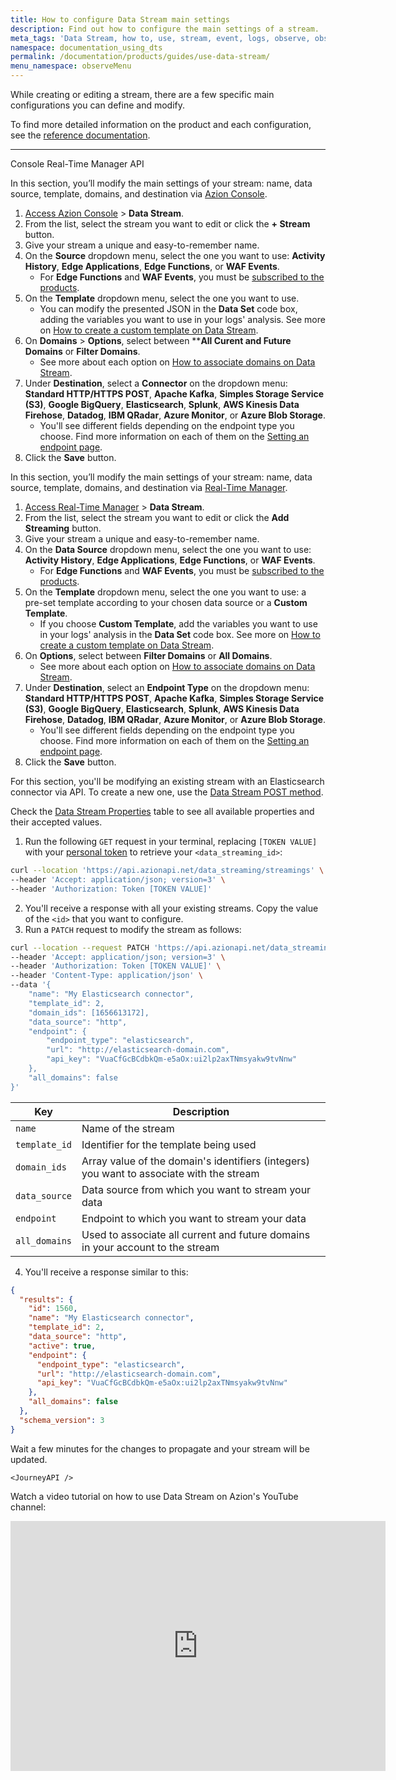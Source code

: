 ```yaml
---
title: How to configure Data Stream main settings
description: Find out how to configure the main settings of a stream.
meta_tags: 'Data Stream, how to, use, stream, event, logs, observe, observability'
namespace: documentation_using_dts
permalink: /documentation/products/guides/use-data-stream/
menu_namespace: observeMenu
---
```



<InterfaceNote />

While creating or editing a stream, there are a few specific main configurations you can define and modify.

To find more detailed information on the product and each configuration, see the [reference documentation](/en/documentation/products/observe/data-stream/).

---

<Tabs client:visible>
    <Fragment slot="tab.console">Console</Fragment>
    <Fragment slot="tab.rtm">Real-Time Manager</Fragment>
    <Fragment slot="tab.api">API</Fragment>

<Fragment slot="panel.console">

In this section, you’ll modify the main settings of your stream: name, data source, template, domains, and destination via [Azion Console](https://console.azion.com).

1. [Access Azion Console](/en/documentation/products/guides/how-to-access-azion-console/) > **Data Stream**.
2. From the list, select the stream you want to edit or click the **+ Stream** button.
3. Give your stream a unique and easy-to-remember name.
4. On the **Source** dropdown menu, select the one you want to use: **Activity History**, **Edge Applications**, **Edge Functions**, or **WAF Events**.
    - For **Edge Functions** and **WAF Events**, you must be [subscribed to the products](/en/documentation/products/observe/data-stream/first-steps/).
5. On the **Template** dropdown menu, select the one you want to use.
    - You can modify the presented JSON in the **Data Set** code box, adding the variables you want to use in your logs' analysis. See more on [How to create a custom template on Data Stream](/en/documentation/products/guides/data-stream-custom-template/).
6. On **Domains** > **Options**, select between ****All Curent and Future Domains** or **Filter Domains**.
    - See more about each option on [How to associate domains on Data Stream](/en/documentation/products/guides/data-stream-associate-domains/).
7. Under **Destination**, select a **Connector** on the dropdown menu: **Standard HTTP/HTTPS POST**, **Apache Kafka**, **Simples Storage Service (S3)**, **Google BigQuery**, **Elasticsearch**, **Splunk**, **AWS Kinesis Data Firehose**, **Datadog**, **IBM QRadar**, **Azure Monitor**, or **Azure Blob Storage**.
    - You'll see different fields depending on the endpoint type you choose. Find more information on each of them on the [Setting an endpoint page](/en/documentation/products/observe/data-stream/#endpoints).
8. Click the **Save** button.

</Fragment>

<Fragment slot="panel.rtm">

In this section, you’ll modify the main settings of your stream: name, data source, template, domains, and destination via [Real-Time Manager](https://manager.azion.com/).

1. [Access Real-Time Manager](https://manager.azion.com/) > **Data Stream**.
2. From the list, select the stream you want to edit or click the **Add Streaming** button.
3. Give your stream a unique and easy-to-remember name.
4. On the **Data Source** dropdown menu, select the one you want to use: **Activity History**, **Edge Applications**, **Edge Functions**, or **WAF Events**.
    - For **Edge Functions** and **WAF Events**, you must be [subscribed to the products](/en/documentation/products/observe/data-stream/first-steps/).
5. On the **Template** dropdown menu, select the one you want to use: a pre-set template according to your chosen data source or a **Custom Template**.
    - If you choose **Custom Template**, add the variables you want to use in your logs' analysis in the **Data Set** code box. See more on [How to create a custom template on Data Stream](/en/documentation/products/guides/data-stream-custom-template/).
6. On **Options**, select between **Filter Domains** or **All Domains**.
    - See more about each option on [How to associate domains on Data Stream](/en/documentation/products/guides/data-stream-associate-domains/).
7. Under **Destination**, select an **Endpoint Type** on the dropdown menu: **Standard HTTP/HTTPS POST**, **Apache Kafka**, **Simples Storage Service (S3)**, **Google BigQuery**, **Elasticsearch**, **Splunk**, **AWS Kinesis Data Firehose**, **Datadog**, **IBM QRadar**, **Azure Monitor**, or **Azure Blob Storage**.
    - You'll see different fields depending on the endpoint type you choose. Find more information on each of them on the [Setting an endpoint page](/en/documentation/products/observe/data-stream/#endpoints).
8. Click the **Save** button.

</Fragment>

<Fragment slot="panel.api">

For this section, you'll be modifying an existing stream with an Elasticsearch connector via API. To create a new one, use the [Data Stream POST method](https://api.azion.com/#04257075-3691-4b5f-b22b-22a5b6653f3f).

Check the [Data Stream Properties](https://api.azion.com/#04257075-3691-4b5f-b22b-22a5b6653f3f) table to see all available properties and their accepted values.

1. Run the following `GET` request in your terminal, replacing `[TOKEN VALUE]` with your [personal token](/en/documentation/products/guides/personal-tokens/) to retrieve your `<data_streaming_id>`:

```bash
curl --location 'https://api.azionapi.net/data_streaming/streamings' \
--header 'Accept: application/json; version=3' \
--header 'Authorization: Token [TOKEN VALUE]'
```

2. You'll receive a response with all your existing streams. Copy the value of the `<id>` that you want to configure.
3. Run a `PATCH` request to modify the stream as follows:

```bash
curl --location --request PATCH 'https://api.azionapi.net/data_streaming/streamings/<data_streaming_id>' \
--header 'Accept: application/json; version=3' \
--header 'Authorization: Token [TOKEN VALUE]' \
--header 'Content-Type: application/json' \
--data '{
	"name": "My Elasticsearch connector",
    "template_id": 2,
    "domain_ids": [1656613172],
    "data_source": "http",
    "endpoint": {
        "endpoint_type": "elasticsearch",
        "url": "http://elasticsearch-domain.com",
        "api_key": "VuaCfGcBCdbkQm-e5aOx:ui2lp2axTNmsyakw9tvNnw"
    },
    "all_domains": false
}'
```

| Key | Description |
| --- | --- |
| `name` | Name of the stream |
| `template_id` | Identifier for the template being used |
| `domain_ids` | Array value of the domain's identifiers (integers) you want to associate with the stream |
| `data_source` | Data source from which you want to stream your data |
| `endpoint` | Endpoint to which you want to stream your data |
| `all_domains` | Used to associate all current and future domains in your account to the stream |

4. You'll receive a response similar to this:

```json
{
  "results": {
    "id": 1560,
    "name": "My Elasticsearch connector",
    "template_id": 2,
    "data_source": "http",
    "active": true,
    "endpoint": {
      "endpoint_type": "elasticsearch",
      "url": "http://elasticsearch-domain.com",
      "api_key": "VuaCfGcBCdbkQm-e5aOx:ui2lp2axTNmsyakw9tvNnw"
    },
    "all_domains": false
  },
  "schema_version": 3
}
```

Wait a few minutes for the changes to propagate and your stream will be updated.

    <JourneyAPI />

</Fragment>

</Tabs>

Watch a video tutorial on how to use Data Stream on Azion's YouTube channel:

<iframe
   src="https://www.youtube.com/embed/CT2VyftnOZs"
   loading="lazy"
   width="600"
   height="400"
   title="How to Use Data Stream"
   frameborder="0"
   allow="accelerometer; autoplay; clipboard-write; encrypted-media; gyroscope; picture-in-picture; web-share"
   allowfullscreen></iframe>

<br /><br />

